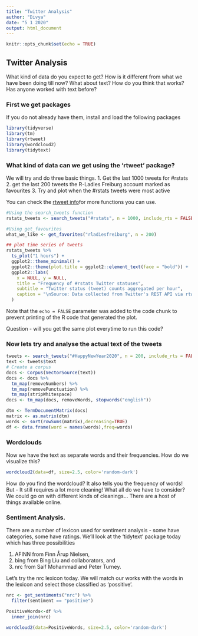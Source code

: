 ```yaml
---
title: "Twitter Analysis"
author: "Divya"
date: "5 1 2020"
output: html_document
---
```


```r
knitr::opts_chunk$set(echo = TRUE)
```

## Twitter Analysis

What kind of data do you expect to get?
How is it different from what we have been doing till now?
What about text? How do you think that works?
Has anyone worked with text before?

### First we get packages
If you do not already have them, install and load the following packages

```r
library(tidyverse)
library(tm)
library(rtweet)
library(wordcloud2)
library(tidytext)
```

### What kind of data can we get using the 'rtweet' package?

We will try and do three basic things.
1. Get the last 1000 tweets for #rstats
2. get the last 200 tweets the R-Ladies Freiburg account marked as favourites
3. Try and plot when the #rstats tweets were most active

You can check the [rtweet info](https://rtweet.info/)for more functions you can use.

```r
#Using the search_tweets function
rstats_tweets <- search_tweets("#rstats", n = 1000, include_rts = FALSE) ## Please reduce this number if you think your laptop won't be able to handle it

#Using get_favourites
what_we_like <- get_favorites("rladiesfreiburg", n = 200)

## plot time series of tweets
rstats_tweets %>%
  ts_plot("1 hours") +
  ggplot2::theme_minimal() +
  ggplot2::theme(plot.title = ggplot2::element_text(face = "bold")) +
  ggplot2::labs(
    x = NULL, y = NULL,
    title = "Frequency of #rstats Twitter statuses",
    subtitle = "Twitter status (tweet) counts aggregated per hour",
    caption = "\nSource: Data collected from Twitter's REST API via rtweet"
  )


```

Note that the `echo = FALSE` parameter was added to the code chunk to prevent printing of the R code that generated the plot.

Question - will you get the same plot everytime to run this code?


### Now lets try and analyse the actual text of the tweets

```r
tweets <- search_tweets("#HappyNewYear2020", n = 200, include_rts = FALSE)
text <- tweets$text
# Create a corpus  
docs <- Corpus(VectorSource(text))
docs <- docs %>%
  tm_map(removeNumbers) %>%
  tm_map(removePunctuation) %>%
  tm_map(stripWhitespace)
docs <- tm_map(docs, removeWords, stopwords("english"))

dtm <- TermDocumentMatrix(docs) 
matrix <- as.matrix(dtm) 
words <- sort(rowSums(matrix),decreasing=TRUE) 
df <- data.frame(word = names(words),freq=words)

```

### Wordclouds
Now we have the text as separate words and their frequencies. How do we visualize this?

```r

wordcloud2(data=df, size=2.5, color='random-dark')

```

How do you find the wordcloud? It also tells you the frequency of words! But - It still requires a lot more cleaning! What all do we have to consider? We could go on with different kinds of cleanings... There are a host of things available online.

### Sentiment Analysis.
There are a number of lexicon used for sentiment analysis - some have categories, some have ratings. We'll look at the 'tidytext' package today which has three possibilities

1. AFINN from Finn Årup Nielsen,
2. bing from Bing Liu and collaborators, and
3. nrc from Saif Mohammad and Peter Turney.

Let's try the nrc lexicon today. We will match our works with the words in the lexicon and select those classified as 'possitive'.

```r

nrc <- get_sentiments("nrc") %>% 
  filter(sentiment == "positive")

PositiveWords<-df %>%
  inner_join(nrc)

wordcloud2(data=PositiveWords, size=2.5, color='random-dark')

```

